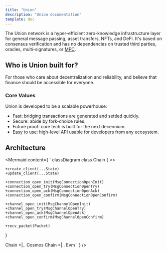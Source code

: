 ```yaml
---
title: "Union"
description: "Union documentation"
template: doc
---
```



The Union network is a hyper-efficient zero-knowledge infrastructure layer for general message passing, asset transfers, NFTs, and DeFi. It's based on consensus verification and has no dependencies on trusted third parties, oracles, multi-signatures, or [MPC](https://en.wikipedia.org/wiki/Secure_multi-party_computation).

## Who is Union built for?

For those who care about decentralization and reliability, and believe that finance should be accessible for everyone.

### Core Values

Union is developed to be a scalable powerhouse:

- Fast: bridging transactions are generated and settled quickly.
- Secure: abide by fork-choice rules.
- Future proof: core tech is built for the next decennium.
- Easy to use: high-level API usable for developers from any ecosystem.

## Architecture

<Mermaid
  content={
`
classDiagram
class Chain {
    <<interface>>

    +create_client(...State)
    +update_client(...State)

    +connection_open_init(MsgConnection0penInit)
    +connection_open_try(MsgConnection0penTry)
    +connection_open_ack(MsgConnection0penAck)
    +connection_open_confirm(MsgConnection0penConfirm)

    +channel_open_init(MsgChannelOpenInit)
    +channel_open_try(MsgChannelOpenTry)
    +channel_open_ack(MsgChannelOpenAck)
    +channel_open_confirm(MsgChannel0penConfirm)

    +recv_packet(Packet)

}

Chain <|.. Cosmos
Chain <|.. Evm
`
}
/>

